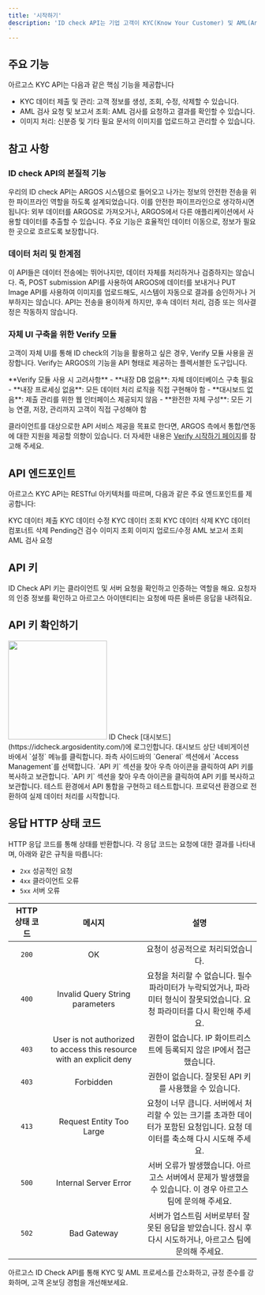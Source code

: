 ```yaml
---
title: '시작하기'
description: 'ID check API는 기업 고객이 KYC(Know Your Customer) 및 AML(Anti-Money Laundering) 프로세스를 보다 체계적이고 효율적으로 관리할 수 있도록 설계된 솔루션입니다. 이 API는 기존 시스템과의 원활한 통합을 지원하며, 사용자 데이터를 안전하게 처리하고 관리할 수 있는 기능을 제공합니다.
'
---
```



## 주요 기능
아르고스 KYC API는 다음과 같은 핵심 기능을 제공합니다
- KYC 데이터 제출 및 관리: 고객 정보를 생성, 조회, 수정, 삭제할 수 있습니다.
- AML 검사 요청 및 보고서 조회: AML 검사를 요청하고 결과를 확인할 수 있습니다.
- 이미지 처리: 신분증 및 기타 필요 문서의 이미지를 업로드하고 관리할 수 있습니다.

## 참고 사항

### ID check API의 본질적 기능
우리의 ID check API는 ARGOS 시스템으로 들어오고 나가는 정보의 안전한 전송을 위한 파이프라인 역할을 하도록 설계되었습니다. 이를 안전한 파이프라인으로 생각하시면 됩니다: 외부 데이터를 ARGOS로 가져오거나, ARGOS에서 다른 애플리케이션에서 사용할 데이터를 추출할 수 있습니다. 주요 기능은 효율적인 데이터 이동으로, 정보가 필요한 곳으로 흐르도록 보장합니다.

### 데이터 처리 및 한계점
이 API들은 데이터 전송에는 뛰어나지만, 데이터 자체를 처리하거나 검증하지는 않습니다. 즉, POST submission API를 사용하여 ARGOS에 데이터를 보내거나 PUT Image API를 사용하여 이미지를 업로드해도, 시스템이 자동으로 결과를 승인하거나 거부하지는 않습니다. API는 전송을 용이하게 하지만, 후속 데이터 처리, 검증 또는 의사결정은 작동하지 않습니다.

### 자체 UI 구축을 위한 Verify 모듈
고객이 자체 UI를 통해 ID check의 기능을 활용하고 싶은 경우, Verify 모듈 사용을 권장합니다. Verify는 ARGOS의 기능을 API 형태로 제공하는 플렉서블한 도구입니다.

<Warning>
**Verify 모듈 사용 시 고려사항**
- **내장 DB 없음**: 자체 데이터베이스 구축 필요
- **내장 프로세싱 없음**: 모든 데이터 처리 로직을 직접 구현해야 함
- **대시보드 없음**: 제출 관리를 위한 웹 인터페이스 제공되지 않음
- **완전한 자체 구성**: 모든 기능 연결, 저장, 관리까지 고객이 직접 구성해야 함

클라이언트를 대상으로한 API 서비스 제공을 목표로 한다면, ARGOS 측에서 통합/연동에 대한 지원을 제공할 의향이 있습니다. 더 자세한 내용은 [Verify 시작하기 페이지](/getting-started/en/introduction)를 참고해 주세요.
</Warning>

## API 엔드포인트
아르고스 KYC API는 RESTful 아키텍처를 따르며, 다음과 같은 주요 엔드포인트를 제공합니다:

<CardGroup cols={3}>
  <Card title=" POST/Submission" icon="person-circle-plus" href="/api-reference/api-reference-guide/ko/post-submission">
  KYC 데이터 제출
  </Card>
  <Card title="PATCH/Submission" icon="person-chalkboard" href="/api-reference/api-reference-guide/ko/patch-submission">
  KYC 데이터 수정
  </Card>
  <Card title="GET/Submission" icon="person-circle-check" href="/api-reference/api-reference-guide/ko/get-submission">
  KYC 데이터 조회
  </Card>
  <Card title="DELETE/Submission" icon="person-circle-xmark" href="/api-reference/api-reference-guide/ko/delete-submission">
  KYC 데이터 삭제
  </Card>
  <Card title="PARTIAL-DELETE/Submission" icon="person-circle-xmark" href="/api-reference/api-reference-guide/ko/partial-delete-submission">
    KYC 데이터 컴포너트 삭제
  </Card>
  <Card title="REVIEW/Submission" icon="radar" href="/api-reference/api-reference-guide/ko/post-aml">
    Pending건 검수
  </Card>
  <Card title="GET/Image" icon="image" href="/api-reference/api-reference-guide/ko/get-image">
    이미지 조회
  </Card>
  <Card title="PUT/Image" icon="images" href="/api-reference/api-reference-guide/ko/put-image">
    이미지 업로드/수정
  </Card>
  <Card title="GET/Report/AML" icon="file-chart-column" href="/api-reference/api-reference-guide/ko/get-aml-report">
    AML 보고서 조회
  </Card>
  <Card title="POST/AML" icon="radar" href="/api-reference/api-reference-guide/ko/post-aml">
    AML 검사 요청
  </Card>
</CardGroup>


## API 키
ID Check API 키는 클라이언트 및 서버 요청을 확인하고 인증하는 역할을 해요. 요청자의 인증 정보를 확인하고 아르고스 아이덴티티는 요청에 따른 올바른 응답을 내려줘요.





## API 키 확인하기

<img height="200" src="/images/api-reference/api-key.png" />
<Steps>
  <Step title="대시보드 로그인">
    ID Check [대시보드](https://idcheck.argosidentity.com/)에 로그인합니다.
  </Step>
  <Step title="설정 메뉴 접근">
    대시보드 상단 네비게이션 바에서 `설정` 메뉴를 클릭합니다.
  </Step>
  <Step title="Access Management 페이지 이동">
    좌측 사이드바의 `General` 섹션에서 `Access Management`를 선택합니다.
  </Step>
  <Step title="웹훅 URL 입력">
    `API 키` 섹션을 찾아 우측 아이콘을 클릭하여 API 키를 복사하고 보관합니다.
  </Step>
  <Step title="요청 헤더 구조">
    `API 키` 섹션을 찾아 우측 아이콘을 클릭하여 API 키를 복사하고 보관합니다.
  </Step>
  <Step title="API 통합 구현">
    테스트 환경에서 API 통합을 구현하고 테스트합니다.
  </Step>
  <Step title="프로덕션 환경으로 전환">
    프로덕션 환경으로 전환하여 실제 데이터 처리를 시작합니다.
  </Step>
</Steps>

## 응답 HTTP 상태 코드

HTTP 응답 코드를 통해 상태를 반환합니다. 각 응답 코드는 요청에 대한 결과를 나타내며, 아래와 같은 규칙을 따릅니다:

- `2xx`  성공적인 요청
- `4xx`  클라이언트 오류
- `5xx`  서버 오류


| HTTP 상태 코드 | 메시지 | 설명 |
| :---: | :----: | :----: |
| `200` | OK     | 요청이 성공적으로 처리되었습니다. |
| `400` | Invalid Query String parameters  |  요청을 처리할 수 없습니다. 필수 파라미터가 누락되었거나, 파라미터 형식이 잘못되었습니다. 요청 파라미터를 다시 확인해 주세요. |
| `403` | User is not authorized to access this resource with an explicit deny | 권한이 없습니다. IP 화이트리스트에 등록되지 않은 IP에서 접근했습니다. | 
| `403` | Forbidden | 권한이 없습니다. 잘못된 API 키를 사용했을 수 있습니다.| 
| `413` | Request Entity Too Large | 요청이 너무 큽니다. 서버에서 처리할 수 있는 크기를 초과한 데이터가 포함된 요청입니다. 요청 데이터를 축소해 다시 시도해 주세요.| 
| `500` | Internal Server Error | 서버 오류가 발생했습니다. 아르고스 서버에서 문제가 발생했을 수 있습니다. 이 경우 아르고스 팀에 문의해 주세요.| 
| `502` | Bad Gateway | 서버가 업스트림 서버로부터 잘못된 응답을 받았습니다. 잠시 후 다시 시도하거나, 아르고스 팀에 문의해 주세요. | 


아르고스 ID Check API를 통해 KYC 및 AML 프로세스를 간소화하고, 규정 준수를 강화하며, 고객 온보딩 경험을 개선해보세요.